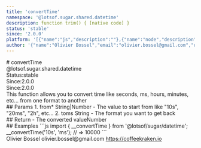 ```yaml
---
title: 'convertTime'
namespace: '@lotsof.sugar.shared.datetime'
description: function trim() { [native code] }
status: 'stable'
since: '2.0.0'
platform: '[{"name":"js","description":""},{"name":"node","description":""}]'
author: '{"name":"Olivier Bossel","email":"olivier.bossel@gmail.com","url":"https://coffeekraken.io"}'
---
```

<div class="docmap-mdx">
# convertTime
<div class="_namespace">@lotsof.sugar.shared.datetime</div>
<div class="_metas">
<div class="_status"><span class="_status-label">Status:</span><span class="_status-value -stable">stable</span></div>
<div class="_since"><span class="_since-label">Since:</span><span class="_since-value">2.0.0</span></div>
<div class="_since"><span class="_since-label">Since:</span><span class="_since-value">2.0.0</span></div>
</div>
<div class="_description">
This function allows you to convert time like seconds, ms, hours, minutes, etc... from one format to another
</div>
<div class="_params">
## Params
1. <span class="_name">from<span class="_required">*</span></span><span class="_default"></span> <span class="_type">String|Number</span>
   - The value to start from like "10s", "20ms", "2h", etc...
2. <span class="_name">to</span><span class="_default">ms</span> <span class="_type">String</span>
   - The format you want to get back
</div>
<div class="_return">
## Return
- <span class="_description">The converted value</span><span class="_default"></span><span class="_type">Number</span>
</div>
<div class="_examples">
## Examples
```js
import { __convertTime } from '@lotsof/sugar/datetime';
__convertTime('10s', 'ms'); // => 10000
```
</div>
<div class="_author">
<span class="_name">Olivier Bossel</span>
<span class="_email">olivier.bossel@gmail.com</span>
<a href="https://coffeekraken.io" target="_blank" class="_url">https://coffeekraken.io</a>
</div>
</div>